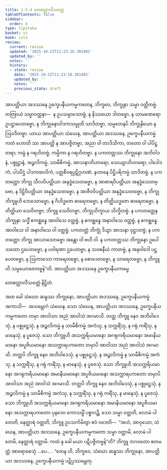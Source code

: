 ```yaml
---
title: 1.5.4 တေစတ္တာလီသဝတ္တ
tableOfContents: false
sidebar:
  order: 4
type: tipitaka
basket: vi
book: cula
review:
  current: review
  updated: '2025-10-22T11:23:16.301402'
  updated_by: ''
  notes: ''
  history:
  - state: review
    date: '2025-10-22T11:23:16.301402'
    updated_by: ''
    notes: ''
    previous_state: draft
---
```



<ReviewStatus review={frontmatter.review} showDetails={true} />

<HypothesisAnnotation frontmatter={frontmatter} />

<DynamicBreadcrumb />

<Division number="51" book="cula" e="ch" v="4" p="52">

<Paragraph number="233" book="cula">
အာပတ္တိယာ အဒဿနေ ဥက္ခေပနီယကမ္မကတေန, ဘိက္ခဝေ, ဘိက္ခုနာ သမ္မာ ဝတ္တိတဗ္ဗံ. တတြာယံ သမ္မာဝတ္တနာ—  န ဥပသမ္ပာဒေတဗ္ဗံ, န နိဿယော ဒါတဗ္ဗော, န သာမဏေရော ဥပဋ္ဌာပေတဗ္ဗော, န ဘိက္ခုနောဝါဒကသမ္မုတိ သာဒိတဗ္ဗာ, သမ္မတေနပိ ဘိက္ခုနိယော န ဩဝဒိတဗ္ဗာ. ယာယ အာပတ္တိယာ သံဃေန, အာပတ္တိယာ အဒဿနေ, ဥက္ခေပနီယကမ္မံ ကတံ ဟောတိ သာ အာပတ္တိ န အာပဇ္ဇိတဗ္ဗာ, အညာ ဝါ တာဒိသိကာ, တတော ဝါ ပါပိဋ္ဌတရာ; ကမ္မံ န ဂရဟိတဗ္ဗံ, ကမ္မိကာ န ဂရဟိတဗ္ဗာ. န ပကတတ္တဿ ဘိက္ခုနော အဘိဝါဒနံ, ပစ္စုဋ္ဌာနံ, အဉ္ဇလိကမ္မံ, သာမီစိကမ္မံ, အာသနာဘိဟာရော, သေယျာဘိဟာရော, ပါဒေါဒကံ, ပါဒပီဌံ ပါဒကထလိကံ, ပတ္တစီဝရပ္ပဋိဂ္ဂဟဏံ, နဟာနေ ပိဋ္ဌိပရိကမ္မံ သာဒိတဗ္ဗံ. န ပကတတ္တော ဘိက္ခု သီလဝိပတ္တိယာ အနုဒ္ဓံသေတဗ္ဗော, န အာစာရဝိပတ္တိယာ အနုဒ္ဓံသေတဗ္ဗော, န ဒိဋ္ဌိဝိပတ္တိယာ အနုဒ္ဓံသေတဗ္ဗော, န အာဇီဝဝိပတ္တိယာ အနုဒ္ဓံသေတဗ္ဗော, န ဘိက္ခု ဘိက္ခူဟိ ဘေဒေတဗ္ဗော, န ဂိဟိဒ္ဓဇော ဓာရေတဗ္ဗော, န တိတ္ထိယဒ္ဓဇော ဓာရေတဗ္ဗော, န တိတ္ထိယာ သေဝိတဗ္ဗာ; ဘိက္ခူ သေဝိတဗ္ဗာ, ဘိက္ခုသိက္ခာယ သိက္ခိတဗ္ဗံ. န ပကတတ္တေန ဘိက္ခုနာ သဒ္ဓိံ ဧကစ္ဆန္နေ အာဝါသေ ဝတ္ထဗ္ဗံ, န ဧကစ္ဆန္နေ အနာဝါသေ ဝတ္ထဗ္ဗံ, န ဧကစ္ဆန္နေ အာဝါသေ ဝါ အနာဝါသေ ဝါ ဝတ္ထဗ္ဗံ, ပကတတ္တံ ဘိက္ခုံ ဒိသွာ အာသနာ ဝုဋ္ဌာတဗ္ဗံ, န ပကတတ္တော ဘိက္ခု အာသာဒေတဗ္ဗော အန္တော ဝါ ဗဟိ ဝါ. န ပကတတ္တဿ ဘိက္ခုနော ဥပေါသထော ဌပေတဗ္ဗော, န ပဝါရဏာ ဌပေတဗ္ဗာ, န သဝစနီယံ ကာတဗ္ဗံ, န အနုဝါဒေါ ပဋ္ဌပေတဗ္ဗော, န ဩကာသော ကာရေတဗ္ဗော, န စောဒေတဗ္ဗော, န သာရေတဗ္ဗော, န ဘိက္ခူဟိ သမ္ပယောဇေတဗ္ဗန်”တိ.

</Paragraph>
</Division>

<Paragraph number="234" type="center" book="cula">
အာပတ္တိယာ အဒဿနေ ဥက္ခေပနီယကမ္မေ

  
တေစတ္တာလီသဝတ္တံ နိဋ္ဌိတံ.


</Paragraph>

<Division number="52" book="cula" e="ch" v="4" p="53">

<Paragraph number="235" book="cula">
အထ ခေါ သံဃော ဆန္နဿ ဘိက္ခုနော, အာပတ္တိယာ အဒဿနေ, ဥက္ခေပနီယကမ္မံ အကာသိ—  အသမ္ဘောဂံ သံဃေန. သော သံဃေန, အာပတ္တိယာ အဒဿနေ, ဥက္ခေပနီယကမ္မကတော တမှာ အာဝါသာ အညံ အာဝါသံ အဂမာသိ. တတ္ထ ဘိက္ခူ နေဝ အဘိဝါဒေသုံ, န ပစ္စုဋ္ဌေသုံ, န အဉ္ဇလိကမ္မံ န သာမီစိကမ္မံ အကံသု, န သက္ကရိံသု, န ဂရုံ ကရိံသု, န မာနေသုံ, န ပူဇေသုံ. သော ဘိက္ခူဟိ အသက္ကရိယမာနော အဂရုကရိယမာနော အမာနိယမာနော အပူဇိယမာနော အသက္ကာရပကတော တမှာပိ အာဝါသာ အညံ အာဝါသံ အဂမာသိ. တတ္ထပိ ဘိက္ခူ နေဝ အဘိဝါဒေသုံ, န ပစ္စုဋ္ဌေသုံ, န အဉ္ဇလိကမ္မံ န သာမီစိကမ္မံ အကံသု, န သက္ကရိံသု, န ဂရုံ ကရိံသု, န မာနေသုံ, န ပူဇေသုံ. သော ဘိက္ခူဟိ အသက္ကရိယမာနော အဂရုကရိယမာနော အမာနိယမာနော အပူဇိယမာနော အသက္ကာရပကတော တမှာပိ အာဝါသာ အညံ အာဝါသံ အဂမာသိ. တတ္ထပိ ဘိက္ခူ နေဝ အဘိဝါဒေသုံ, န ပစ္စုဋ္ဌေသုံ, န အဉ္ဇလိကမ္မံ န သာမီစိကမ္မံ အကံသု, န သက္ကရိံသု, န ဂရုံ ကရိံသု, န မာနေသုံ, န ပူဇေသုံ. သော ဘိက္ခူဟိ အသက္ကရိယမာနော အဂရုကရိယမာနော အမာနိယမာနော အပူဇိယမာနော အသက္ကာရပကတော ပုနဒေဝ ကောသမ္ဗိံ ပစ္စာဂဉ္ဆိ. သော သမ္မာ ဝတ္တတိ, လောမံ ပါတေတိ, နေတ္ထာရံ ဝတ္တတိ, ဘိက္ခူ ဥပသင်္ကမိတွာ ဧဝံ ဝဒေတိ—  “အဟံ, အာဝုသော, သံဃေန, အာပတ္တိယာ အဒဿနေ, ဥက္ခေပနီယကမ္မကတော သမ္မာ ဝတ္တာမိ, လောမံ ပါတေမိ, နေတ္ထာရံ ဝတ္တာမိ. ကထံ နု ခေါ မယာ ပဋိပဇ္ဇိတဗ္ဗန်”တိ? ဘိက္ခူ ဘဂဝတော ဧတမတ္ထံ အာရောစေသုံ …ပေ… . “တေန ဟိ, ဘိက္ခဝေ, သံဃော ဆန္နဿ ဘိက္ခုနော, အာပတ္တိယာ အဒဿနေ, ဥက္ခေပနီယကမ္မံ ပဋိပ္ပဿမ္ဘေတု.
</Paragraph>
</Division>